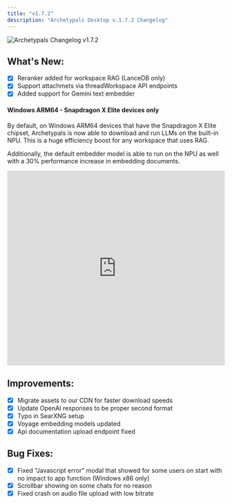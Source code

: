 ```yaml
---
title: "v1.7.2"
description: "Archetypals Desktop v.1.7.2 Changelog"
---
```



<style global jsx>{`
  img {
    aspect-ratio: 16/9;
    object-fit: fit;
    border-radius: 20px;
  }
`}</style>

<Image
  src="/images/product/changelog/header-image.png"
  height={1080}
  width={1920}
  quality={100}
  alt="Archetypals Changelog v1.7.2"
/>

## What's New:

- [x] Reranker added for workspace RAG (LanceDB only)
- [x] Support attachmets via threadWorkspace API endpoints
- [x] Added support for Gemini text embedder

#### Windows ARM64 - Snapdragon X Elite devices only

By default, on Windows ARM64 devices that have the Snapdragon X Elite chipset, Archetypals is now able to download and run LLMs on the built-in NPU. This is a huge efficiency boost for any workspace that uses RAG.

Additionally, the default embedder model is able to run on the NPU as well with a 30% performance increase in embedding documents.

<iframe
  width="100%"
  height="450"
  src="https://www.youtube.com/embed/iQvHtubnfcI?si=McTUvuPNCc_AtGIM"
  title="YouTube video player"
  frameborder="0"
  allow="accelerometer; autoplay; clipboard-write; encrypted-media; gyroscope; picture-in-picture; web-share"
  referrerpolicy="strict-origin-when-cross-origin"
  allowfullscreen
></iframe>

## Improvements:

- [x] Migrate assets to our CDN for faster download speeds
- [x] Update OpenAI responses to be proper second format
- [x] Typo in SearXNG setup
- [x] Voyage embedding models updated
- [x] Api documentation upload endpoint fixed

## Bug Fixes:

- [x] Fixed “Javascript error” modal that showed for some users on start with no impact to app function (Windows x86 only)
- [x] Scrollbar showing on some chats for no reason
- [x] Fixed crash on audio file upload with low bitrate
